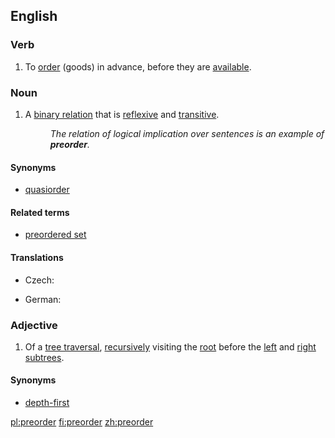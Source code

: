==English==
{{wikipedia}}

===Verb===
{{en-verb}}
# {{transitive}} To [[order]] (goods) in advance, before they are [[available]].

===Noun===
{{en-noun}}

# {{set theory}} A [[binary relation]] that is [[reflexive]] and [[transitive]].
#: ''The relation of logical implication over sentences is an example of '''preorder'''.''

====Synonyms====
* [[quasiorder]]

====Related terms====
* [[preordered set]]

====Translations====
{{trans-top|binary relation}}
* Czech: {{t-|cs|předuspořádání|n}}
{{trans-mid}}
* German: {{t-|de|Präordnung|f}}
{{trans-bottom}}

===Adjective===
{{en-adj|-}}
# {{comptheory}} Of a [[tree traversal]], [[recursive]]ly visiting the [[root]] before the [[left]] and [[right]] [[subtree]]s.

====Synonyms====
* [[depth-first]]

[[pl:preorder]]
[[fi:preorder]]
[[zh:preorder]]